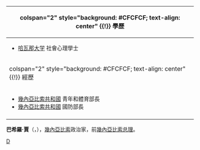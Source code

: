 {{blpunsourced|time=2015-08-27T07:17:38+00:00}}
{{expand|time=2015-08-27T07:17:38+00:00}}
{{Infobox Officeholder
|name    = 巴希羅·賈
|image   = Baciro Djá.png
|office = 幾內亞比索總理
|order   = 24
|term_start = 2016年5月27日
|term_end   = 2016年11月9日
|president   =[[若澤·馬里奧·瓦斯|若澤·馬里奧·瓦斯]] 
|predecessor = [[卡洛斯·科雷亞|卡洛斯·科雷亞]]
|successor = {{link-fr|烏馬羅·西索科·恩巴洛|Umaro Sissoco Embalo}}
|office1 = 幾內亞比索總理
|order1   = 22
|term_start1 = 2015年8月20日
|term_end1   = 2015年9月9日
|president1   =[[若澤·馬里奧·瓦斯|若澤·馬里奧·瓦斯]] 
|predecessor1 = {{le|多明戈斯·佩雷拉|Domingos Simões Pereira}}
|successor1 = [[卡洛斯·科雷亞|卡洛斯·科雷亞]]
|birth_date = {{birth date and age|1973|1|31}}
|birth_place = {{flag|Portuguese Guinea}}
|nationality = {{flag|Guinea Bissau}}
|party =[[File:Flag_of_PAIGC.svg|25px]] {{le|非洲幾內亞及佛德角獨立黨|African Party for the Independence of Guinea and Cape Verde|PAIGC}}
}}

<!-- 學經歷信息開始 -->
{| class="infobox bordered" style="width: 22em; font-size: 90%; text-align: left; float:right;" cellpadding="3"
|-
! colspan="2" style="background: #CFCFCF; text-align: center" {{!}} 學歷
|-
| colspan="2" style="font-size: 90%" |<div style="text-align: left">
*[[哈瓦那大学|哈瓦那大学]] 社會心理學士
|-
! colspan="2" style="background: #CFCFCF; text-align: center" {{!}} 經歷
|-
| colspan="2" style="font-size: 90%" |<div style="text-align: left">
*[[幾內亞比索共和國|幾內亞比索共和國]] 青年和體育部長
*[[幾內亞比索共和國|幾內亞比索共和國]] 國防部長
|-
|}

'''巴希羅·賈'''（'''{{lang-pt|Baciro Djá}}'''，{{bd|1973年|1月31日}}），[[幾內亞比索|幾內亞比索]]政治家，前[[幾內亞比索总理|幾內亞比索总理]]。

{{start box}}
{{succession box|{{le|多明戈斯·佩雷拉|Domingos Simões Pereira}}|[[卡洛斯·科雷亞|卡洛斯·科雷亞]]|[[File:Flag_of_Guinea-Bissau.svg|25px]] [[幾內亞比索總理|幾內亞比索總理]]|2015年8月－2015年9月}}
{{succession box|[[卡洛斯·科雷亞|卡洛斯·科雷亞]]|{{link-fr|烏馬羅·西索科·恩巴洛|Umaro Sissoco Embalo}}|[[File:Flag_of_Guinea-Bissau.svg|25px]] [[幾內亞比索總理|幾內亞比索總理]]|2016年5月－2016年11月}}
{{end box}}
{{Authority control}}
{{Africa-poli-bio-stub}}
{{GuineaBPMs}}
[[Category:幾內亞比索总理|D]]
